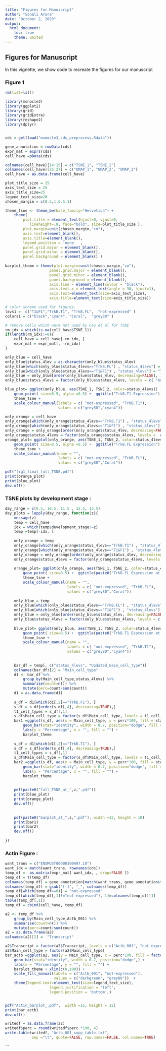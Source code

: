 ```yaml
---
title: "Figures for Manuscript"
author: "Sonali Arora"
date: "October 2, 2020"
output: 
  html_document:
    toc: true
    theme: united
---
```


## Figures for Manuscript

In this vignette, we show code to recreate the figures for our manuscript

### Figure 1

```r

rm(list=ls())

library(monocle3)
library(ggplot2)
library(grid)
library(gridExtra)
library(reshape2)
library(dplyr)


cds = get(load("monocle3_cds_preprocess.Rdata"))

gene_annotation = rowData(cds)
expr_mat = exprs(cds)
cell_have =pData(cds)

colnames(cell_have)[14:15] = c("TSNE_1", "TSNE_2")
colnames(cell_have)[25:27] = c("UMAP_1", "UMAP_2", "UMAP_3")
cell_have = as.data.frame(cell_have)

plot_title_size = 25
axis_text_size = 25
axis_title_size=25
legend_text_size=20
chosen_margin = c(0.5,1,0.5,1)

theme_tsne <- theme_bw(base_family="Helvetica") +
    theme(
        plot.title = element_text(hjust=0, vjust=0, 
           lineheight=.8, face="bold", size=plot_title_size ),
        plot.margin=unit(chosen_margin,"cm"), 
        axis.text=element_blank(),  
        axis.title=element_blank(), 
        legend.position = 'none'  , 
        panel.grid.major = element_blank(), 
        panel.grid.minor = element_blank(),
        panel.background = element_blank() )
        
barplot_theme = theme(plot.margin=unit(chosen_margin,"cm"),
                    panel.grid.major = element_blank(), 
                    panel.grid.minor = element_blank(),
                    panel.background = element_blank(), 
                    axis.line = element_line(colour = "black"), 
                    axis.text.x = element_text(angle = 90, hjust=1), 
                    axis.text=element_text(size=axis_text_size),
                    axis.title=element_text(size=axis_title_size))

# color scheme used for figures. 
levs1 =  c("T1&F1","TrkB.T1", "TrkB.FL",  "not-expressed" )
colors1 = c("black","cyan4", "Coral",  "grey80" )

# remove cells which were not used by Cao et al for TSNE 
rm_idx = which(is.na(cell_have$TSNE_1))
if(length(rm_idx)!=0){
    cell_have = cell_have[-rm_idx, ]
    expr_mat = expr_mat[, -rm_idx]
}

only_blue = cell_have
only_blue$status_4lev = as.character(only_blue$status_4lev)
only_blue[which(only_blue$status_4levs=="TrkB.FL") , "status_4levs"] = "not-expressed"
only_blue[which(only_blue$status_4levs=="T1&F1") , "status_4levs"] = "TrkB.T1"
only_blue = only_blue[order(only_blue$status_4lev, decreasing=FALSE), ]
only_blue$status_4levs = factor(only_blue$status_4levs, levels = c( "not-expressed", "TrkB.T1"))

blue_plot= ggplot(only_blue, aes(TSNE_1, TSNE_2, color=status_4levs)) +
    geom_point( size=0.5, alpha =0.5) +  ggtitle("TrkB.T1 Expression") +
    theme_tsne +
    scale_colour_manual(labels = c( "not-expressed", "TrkB.T1"),
                        values = c("grey80","cyan4")) 

only_orange = cell_have
only_orange[which(only_orange$status_4levs=="TrkB.T1") , "status_4levs"] = "not-expressed"
only_orange[which(only_orange$status_4levs=="T1&F1") , "status_4levs"] = "TrkB.FL"
only_orange = only_orange[order(only_orange$status_4lev, decreasing=FALSE), ]
only_orange$status_4levs = factor(only_orange$status_4levs, levels =  c( "not-expressed", "TrkB.FL"))
orange_plot= ggplot(only_orange, aes(TSNE_1, TSNE_2, color=status_4levs)) +
    geom_point( size=0.5, alpha =0.5) +  ggtitle("TrkB.FL Expression") +
    theme_tsne +
    scale_colour_manual(name = "",
                        labels = c( "not-expressed", "TrkB.FL"),
                        values = c("grey80","Coral")) 

pdf("fig1_final_full_TSNE.pdf")
print(orange_plot)
print(blue_plot)
dev.off()
```

### TSNE plots by development stage : 

```r
day_range = c(9.5, 10.5, 11.5 , 12.5, 13.5)
day_plots = lapply(day_range, function(z){
    message(z)
    temp = cell_have
    idx = which(temp$development_stage!=z) 
    temp =temp[-idx, ]
    
    only_orange = temp
    only_orange[which(only_orange$status_4levs=="TrkB.T1") , "status_4levs"] = "not-expressed"
    only_orange[which(only_orange$status_4levs=="T1&F1") , "status_4levs"] = "TrkB.FL"
    only_orange = only_orange[order(only_orange$status_4lev, decreasing=FALSE), ]
    only_orange$status_4levs = factor(only_orange$status_4levs, levels =  c( "not-expressed", "TrkB.FL"))
    
    orange_plot= ggplot(only_orange, aes(TSNE_1, TSNE_2, color=status_4levs)) +
        geom_point( size=0.5) +  ggtitle(paste0("TrkB.FL Expression at ", z)) +
        theme_tsne +
        scale_colour_manual(name = "",
                            labels = c( "not-expressed", "TrkB.FL"),
                            values = c("grey80","Coral")) 
    
    only_blue = temp
    only_blue[which(only_blue$status_4levs=="TrkB.FL") , "status_4levs"] = "not-expressed"
    only_blue[which(only_blue$status_4levs=="T1&F1") , "status_4levs"] = "TrkB.T1"
    only_blue = only_blue[order(only_blue$status_4lev, decreasing=FALSE), ]
    only_blue$status_4levs = factor(only_blue$status_4levs, levels = c( "not-expressed", "TrkB.T1"))
    
    blue_plot= ggplot(only_blue, aes(TSNE_1, TSNE_2, color=status_4levs)) +
        geom_point( size=0.5) +  ggtitle(paste0("TrkB.T1 Expression at ", z)) +
        theme_tsne +
        scale_colour_manual(name = "",
                            labels = c( "not-expressed", "TrkB.T1"),
                            values = c("grey80","cyan4")) 
        
    
    bar_df = temp[, c("status_4levs", "Updated_main_cell_type")]
    colnames(bar_df)[2] = "Main_cell_type"
    d1 <- bar_df %>% 
        group_by(Main_cell_type,status_4levs) %>% 
        summarise(count=n()) %>% 
        mutate(perc=count/sum(count))
    d1 = as.data.frame(d1)
    
    s_df = d1[which(d1[,2]=="TrkB.FL"), ]
    s_df = s_df[order(s_df[,4], decreasing=TRUE),]
    t1_cell_types = s_df[,1]
    s_df$Main_cell_type = factor(s_df$Main_cell_type, levels = t1_cell_types)
    bar1 =ggplot(s_df, aes(x = Main_cell_type, y = perc*100, fill = status_4levs)) +
        geom_bar(stat="identity", width = 0.7, position="dodge", fill = "Coral") +
        labs(y = "Percentage", x = "", fill = "") + 
        barplot_theme
    
    s_df = d1[which(d1[,2]=="TrkB.T1"), ]
    s_df = s_df[order(s_df[,4], decreasing=TRUE),]
    t1_cell_types = s_df[,1]
    s_df$Main_cell_type = factor(s_df$Main_cell_type, levels = t1_cell_types)
    bar2 =ggplot(s_df, aes(x = Main_cell_type, y = perc*100, fill = status_4levs)) +
        geom_bar(stat="identity", width = 0.7, position="dodge", fill = "cyan4") +
        labs(y = "Percentage", x = "", fill = "") +
        barplot_theme
    
    
    pdf(paste0("full_TSNE_at_",z,".pdf"))
    print(blue_plot)
    print(orange_plot)
    dev.off()
    
    
    pdf(paste0("barplot_at_",z,".pdf"), width =12, height = 10)
    print(bar1)
    print(bar2)
    dev.off()
    
})
```

### Actin Figure :

```r
want_trans = c("ENSMUST00000100497.10") 
want_idx = match(want_trans, rownames(cds))
temp_df =  as.matrix(expr_mat[ want_idx, , drop=FALSE ])
temp_df = t(temp_df)
colnames(temp_df) = gene_annotation[match(want_trans, gene_annotation$transcript_id), "transcript_name"]
colnames(temp_df) = gsub("[-]", "_", colnames(temp_df))
temp_df[which(temp_df==0)] = "not-expressed"
temp_df[which(temp_df[,1]!="not-expressed"), 1]=colnames(temp_df)[1] 
table(temp_df[,1])
temp_df = cbind(cell_have, temp_df)

a2 <- temp_df %>% 
    group_by(Main_cell_type,Actb_001) %>% 
    summarise(count=n()) %>% 
    mutate(perc=count/sum(count))
a2 = as.data.frame(a2)
colnames(a2)[2] =  "Transcript"

a2$Transcript = factor(a2$Transcript, levels = c("Actb_001", "not-expressed"))
a2$Main_cell_type = factor(a2$Main_cell_type)
bar_actb =ggplot(a2, aes(y = Main_cell_type, x = perc*100, fill = factor(Transcript))) +
    geom_bar(stat="identity", width = 0.7, position="dodge",) +
    labs(x = "Percentage", y = "", fill = "") +
    barplot_theme + xlim(c(0,100)) +
    scale_fill_manual(labels = c("Actb_001", "not-expressed"),
                      values = c("darkgreen", "grey80"))  +
    theme(legend.text=element_text(size=legend_text_size),
                    legend.justification = 'left',
                    legend.position = 'bottom',)


pdf("Actin_barplot_.pdf",  width =15, height = 12)
print(bar_actb)
dev.off()

writedf = as.data.frame(a2)
writedf$perc = round(writedf$perc *100, 4)
write.table(writedf, "Actb_001_supp_table.txt", 
            sep ="\t", quote=FALSE, row.names=FALSE, col.names=TRUE)
```



```
